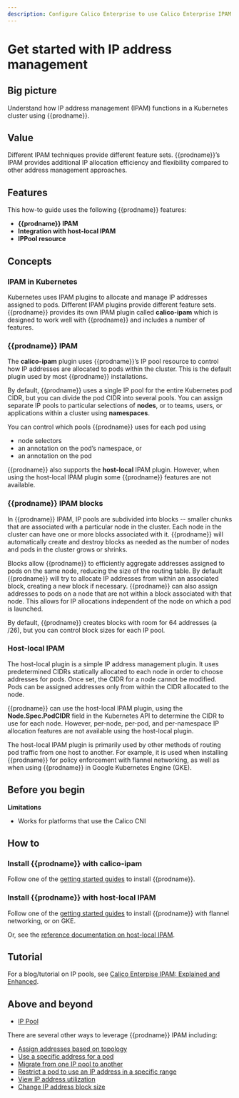 ```yaml
---
description: Configure Calico Enterprise to use Calico Enterprise IPAM or host-local IPAM, and when to use one or the other.
---
```


# Get started with IP address management

## Big picture

Understand how IP address management (IPAM) functions in a Kubernetes cluster using {{prodname}}.

## Value

Different IPAM techniques provide different feature sets. {{prodname}}’s IPAM provides additional IP allocation efficiency and flexibility compared to other address management approaches.

## Features

This how-to guide uses the following {{prodname}} features:

- **{{prodname}} IPAM**
- **Integration with host-local IPAM**
- **IPPool resource**

## Concepts

### IPAM in Kubernetes

Kubernetes uses IPAM plugins to allocate and manage IP addresses assigned to pods. Different IPAM plugins provide different feature sets. {{prodname}} provides its own IPAM plugin called **calico-ipam** which is designed to work well with {{prodname}} and includes a number of features.

### {{prodname}} IPAM

The **calico-ipam** plugin uses {{prodname}}’s IP pool resource to control how IP addresses are allocated to pods within the cluster. This is the default plugin used by most {{prodname}} installations.

By default, {{prodname}} uses a single IP pool for the entire Kubernetes pod CIDR, but you can divide the pod CIDR into several pools. You can assign separate IP pools to particular selections of **nodes**, or to teams, users, or applications within a cluster using **namespaces**.

You can control which pools {{prodname}} uses for each pod using

- node selectors
- an annotation on the pod’s namespace, or
- an annotation on the pod

{{prodname}} also supports the **host-local** IPAM plugin. However, when using the host-local IPAM plugin some {{prodname}} features are not available.

### {{prodname}} IPAM blocks

In {{prodname}} IPAM, IP pools are subdivided into blocks -- smaller chunks that are associated with a particular node in the cluster. Each node in the cluster can have one or more blocks associated with it. {{prodname}} will automatically create and destroy blocks as needed as the number of nodes and pods in the cluster grows or shrinks.

Blocks allow {{prodname}} to efficiently aggregate addresses assigned to pods on the same node, reducing the size of the routing table. By default {{prodname}} will try to allocate IP addresses from within an associated block, creating a new block if necessary. {{prodname}} can also assign addresses to pods on a node that are not within a block associated with that node. This allows for IP allocations independent of the node on which a pod is launched.

By default, {{prodname}} creates blocks with room for 64 addresses (a /26), but you can control block sizes for each IP pool.

### Host-local IPAM

The host-local plugin is a simple IP address management plugin. It uses predetermined CIDRs statically allocated to each node in order to choose addresses for pods. Once set, the CIDR for a node cannot be modified. Pods can be assigned addresses only from within the CIDR allocated to the node.

{{prodname}} can use the host-local IPAM plugin, using the **Node.Spec.PodCIDR** field in the Kubernetes API to determine the CIDR to use for each node. However, per-node, per-pod, and per-namespace IP allocation features are not available using the host-local plugin.

The host-local IPAM plugin is primarily used by other methods of routing pod traffic from one host to another. For example, it is used when installing {{prodname}} for policy enforcement with flannel networking, as well as when using {{prodname}} in Google Kubernetes Engine (GKE).

## Before you begin

**Limitations**

- Works for platforms that use the Calico CNI

## How to

### Install {{prodname}} with calico-ipam

Follow one of the [getting started guides](../../getting-started/index.mdx) to install {{prodname}}.

### Install {{prodname}} with host-local IPAM

Follow one of the [getting started guides](../../getting-started/index.mdx) to install {{prodname}} with flannel networking, or on GKE.

Or, see the [reference documentation on host-local IPAM](../../reference/component-resources/configuration.mdx#using-host-local-ipam).

## Tutorial

For a blog/tutorial on IP pools, see [Calico Enterpise IPAM: Explained and Enhanced](https://www.tigera.io/blog/calico-ipam-explained-and-enhanced/).

## Above and beyond

- [IP Pool](../../reference/resources/ippool.mdx)

There are several other ways to leverage {{prodname}} IPAM including:

- [Assign addresses based on topology](assign-ip-addresses-topology.mdx)
- [Use a specific address for a pod](use-specific-ip.mdx)
- [Migrate from one IP pool to another](migrate-pools.mdx)
- [Restrict a pod to use an IP address in a specific range](legacy-firewalls.mdx)
- [View IP address utilization](../../reference/clis/calicoctl/ipam/show.mdx)
- [Change IP address block size](../../reference/resources/ippool.mdx)
